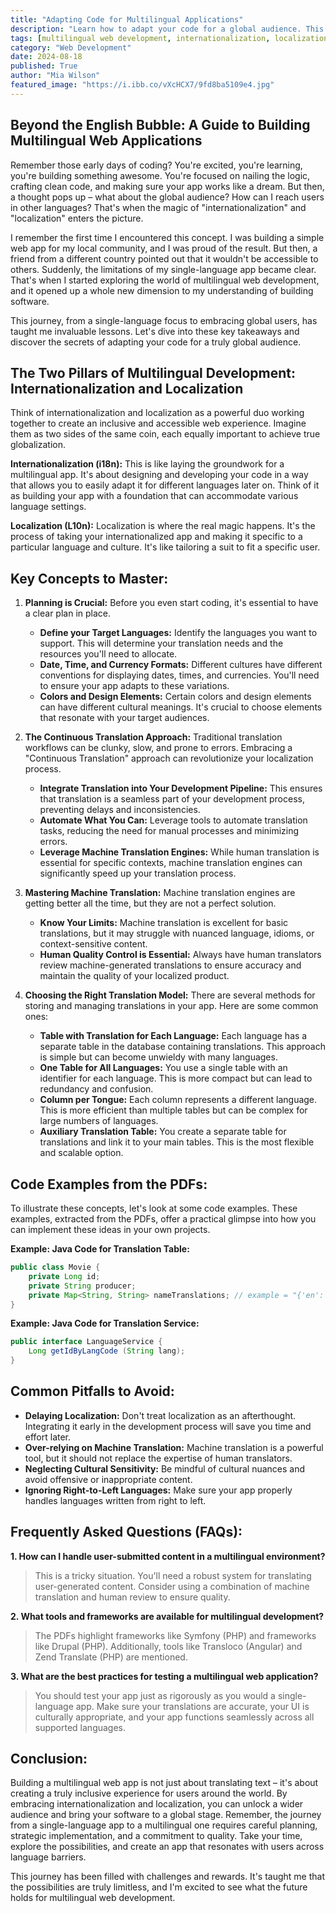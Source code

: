 ```yaml
---
title: "Adapting Code for Multilingual Applications"
description: "Learn how to adapt your code for a global audience. This blog post covers key concepts like internationalization and localization, best practices for translation, and common pitfalls to avoid when building multilingual web applications."
tags: [multilingual web development, internationalization, localization, translation, web app development, globalization, user experience, accessibility, cultural sensitivity, machine translation, continuous translation, right-to-left languages, software development, code adaptation, translation workflow, language support]
category: "Web Development"
date: 2024-08-18
published: True
author: "Mia Wilson"
featured_image: "https://i.ibb.co/vXcHCX7/9fd8ba5109e4.jpg"
---
```


## Beyond the English Bubble: A Guide to Building Multilingual Web Applications

Remember those early days of coding? You're excited, you're learning, you're building something awesome. You're focused on nailing the logic, crafting clean code, and making sure your app works like a dream. But then, a thought pops up – what about the global audience? How can I reach users in other languages? That's when the magic of "internationalization" and "localization" enters the picture.

I remember the first time I encountered this concept. I was building a simple web app for my local community, and I was proud of the result. But then, a friend from a different country pointed out that it wouldn't be accessible to others. Suddenly, the limitations of my single-language app became clear. That's when I started exploring the world of multilingual web development, and it opened up a whole new dimension to my understanding of building software.

This journey, from a single-language focus to embracing global users, has taught me invaluable lessons. Let's dive into these key takeaways and discover the secrets of adapting your code for a truly global audience.

## The Two Pillars of Multilingual Development: Internationalization and Localization

Think of internationalization and localization as a powerful duo working together to create an inclusive and accessible web experience. Imagine them as two sides of the same coin, each equally important to achieve true globalization. 

**Internationalization (i18n):**  This is like laying the groundwork for a multilingual app.  It's about designing and developing your code in a way that allows you to easily adapt it for different languages later on. Think of it as building your app with a foundation that can accommodate various language settings.

**Localization (L10n):**  Localization is where the real magic happens. It's the process of taking your internationalized app and making it specific to a particular language and culture. It's like tailoring a suit to fit a specific user.

## Key Concepts to Master:

1. **Planning is Crucial:** Before you even start coding, it's essential to have a clear plan in place. 
    - **Define your Target Languages:** Identify the languages you want to support. This will determine your translation needs and the resources you'll need to allocate.
    - **Date, Time, and Currency Formats:**  Different cultures have different conventions for displaying dates, times, and currencies.  You'll need to ensure your app adapts to these variations.
    - **Colors and Design Elements:**  Certain colors and design elements can have different cultural meanings. It's crucial to choose elements that resonate with your target audiences. 

2. **The Continuous Translation Approach:**  Traditional translation workflows can be clunky, slow, and prone to errors.  Embracing a "Continuous Translation" approach can revolutionize your localization process. 
    - **Integrate Translation into Your Development Pipeline:**  This ensures that translation is a seamless part of your development process, preventing delays and inconsistencies.
    - **Automate What You Can:** Leverage tools to automate translation tasks, reducing the need for manual processes and minimizing errors.
    - **Leverage Machine Translation Engines:**  While human translation is essential for specific contexts, machine translation engines can significantly speed up your translation process.

3. **Mastering Machine Translation:**  Machine translation engines are getting better all the time, but they are not a perfect solution.  
    - **Know Your Limits:**  Machine translation is excellent for basic translations, but it may struggle with nuanced language, idioms, or context-sensitive content. 
    - **Human Quality Control is Essential:**  Always have human translators review machine-generated translations to ensure accuracy and maintain the quality of your localized product.

4. **Choosing the Right Translation Model:** There are several methods for storing and managing translations in your app.  Here are some common ones:
    - **Table with Translation for Each Language:**  Each language has a separate table in the database containing translations. This approach is simple but can become unwieldy with many languages.
    - **One Table for All Languages:**  You use a single table with an identifier for each language.  This is more compact but can lead to redundancy and confusion.
    - **Column per Tongue:**  Each column represents a different language.  This is more efficient than multiple tables but can be complex for large numbers of languages.
    - **Auxiliary Translation Table:**  You create a separate table for translations and link it to your main tables.  This is the most flexible and scalable option.

## Code Examples from the PDFs:

To illustrate these concepts, let's look at some code examples. These examples, extracted from the PDFs, offer a practical glimpse into how you can implement these ideas in your own projects.

**Example: Java Code for Translation Table:**

```java
public class Movie {
    private Long id;
    private String producer;
    private Map<String, String> nameTranslations; // example = "{'en': 'The Matrix', 'ru': 'Матрица', 'es': 'Matrix'}"
}
```

**Example: Java Code for Translation Service:**

```java
public interface LanguageService {
    Long getIdByLangCode (String lang);
}
```

## Common Pitfalls to Avoid:

- **Delaying Localization:**  Don't treat localization as an afterthought. Integrating it early in the development process will save you time and effort later.
- **Over-relying on Machine Translation:** Machine translation is a powerful tool, but it should not replace the expertise of human translators.
- **Neglecting Cultural Sensitivity:** Be mindful of cultural nuances and avoid offensive or inappropriate content.
- **Ignoring Right-to-Left Languages:** Make sure your app properly handles languages written from right to left. 

##  Frequently Asked Questions (FAQs):

**1. How can I handle user-submitted content in a multilingual environment?**

> This is a tricky situation.  You'll need a robust system for translating user-generated content.  Consider using a combination of machine translation and human review to ensure quality.

**2. What tools and frameworks are available for multilingual development?**

> The PDFs highlight frameworks like Symfony (PHP) and frameworks like Drupal (PHP).  Additionally, tools like Transloco (Angular) and Zend Translate (PHP) are mentioned.

**3.  What are the best practices for testing a multilingual web application?**

> You should test your app just as rigorously as you would a single-language app.  Make sure your translations are accurate, your UI is culturally appropriate, and your app functions seamlessly across all supported languages.

## Conclusion:

Building a multilingual web app is not just about translating text – it's about creating a truly inclusive experience for users around the world. By embracing internationalization and localization, you can unlock a wider audience and bring your software to a global stage. Remember, the journey from a single-language app to a multilingual one requires careful planning, strategic implementation, and a commitment to quality. Take your time, explore the possibilities, and create an app that resonates with users across language barriers.

This journey has been filled with challenges and rewards.  It's taught me that the possibilities are truly limitless, and I'm excited to see what the future holds for multilingual web development. 